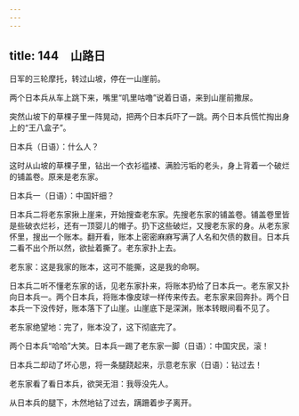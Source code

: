 ```yaml
---
---
---
```

title: 144　山路日
---




日军的三轮摩托，转过山坡，停在一山崖前。

两个日本兵从车上跳下来，嘴里“叽里咕噜”说着日语，来到山崖前撒尿。

突然山坡下的草棵子里一阵晃动，把两个日本兵吓了一跳。两个日本兵慌忙掏出身上的“王八盒子”。

日本兵（日语）：什么人？

这时从山坡的草棵子里，钻出一个衣衫褴褛、满脸污垢的老头，身上背着一个破烂的铺盖卷。原来是老东家。

日本兵一（日语）：中国奸细？

日本兵二将老东家揪上崖来，开始搜查老东家。先搜老东家的铺盖卷。铺盖卷里皆是些破衣烂衫，还有一顶婴儿的帽子。扔下这些破烂，又搜老东家的身。从老东家怀里，搜出一个账本。翻开看，账本上密密麻麻写满了人名和欠债的数目。日本兵二看不出个所以然，欲扯着撕了。老东家扑上去。

老东家：这是我家的账本，这可不能撕，这是我的命啊。

日本兵二听不懂老东家的话，见老东家扑来，将账本扔给了日本兵一。老东家又扑向日本兵一。两个日本兵，将账本像皮球一样传来传去。老东家来回奔扑。两个日本兵一下没传好，账本落下了山崖。山崖底下是深渊，账本转眼间看不见了。

老东家绝望地：完了，账本没了，这下彻底完了。

两个日本兵“哈哈”大笑。日本兵一踢了老东家一脚（日语）：中国灾民，滚！

日本兵二却动了坏心思，将一条腿跷起来，示意老东家（日语）：钻过去！

老东家看了看日本兵，欲哭无泪：我辱没先人。

从日本兵的腿下，木然地钻了过去，蹒跚着步子离开。